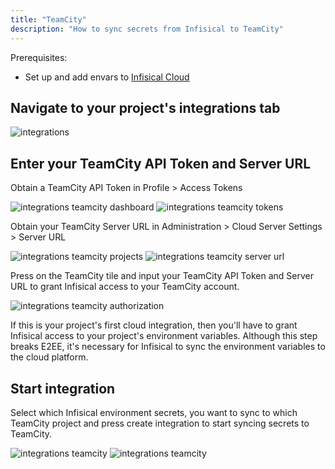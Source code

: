 ```yaml
---
title: "TeamCity"
description: "How to sync secrets from Infisical to TeamCity"
---
```


Prerequisites:

- Set up and add envars to [Infisical Cloud](https://app.infisical.com)

## Navigate to your project's integrations tab

![integrations](../../images/integrations.png)

## Enter your TeamCity API Token and Server URL

Obtain a TeamCity API Token in Profile > Access Tokens

![integrations teamcity dashboard](../../images/integrations-teamcity-dashboard.png)
![integrations teamcity tokens](../../images/integrations-teamcity-tokens.png)

Obtain your TeamCity Server URL in Administration > Cloud Server Settings > Server URL

![integrations teamcity projects](../../images/integrations-teamcity-projects.png)
![integrations teamcity server url](../../images/integrations-teamcity-serverurl.png)

Press on the TeamCity tile and input your TeamCity API Token and Server URL to grant Infisical access to your TeamCity account.

![integrations teamcity authorization](../../images/integrations-teamcity-auth.png)

<Info>
  If this is your project's first cloud integration, then you'll have to grant
  Infisical access to your project's environment variables. Although this step
  breaks E2EE, it's necessary for Infisical to sync the environment variables to
  the cloud platform.
</Info>

## Start integration

Select which Infisical environment secrets, you want to sync to which TeamCity project and press create integration to start syncing secrets to TeamCity.

![integrations teamcity](../../images/integrations-teamcity-create.png)
![integrations teamcity](../../images/integrations-teamcity.png)
